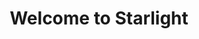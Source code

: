 ---
title: Welcome to Starlight
description: Get started building your docs site with Starlight.
---